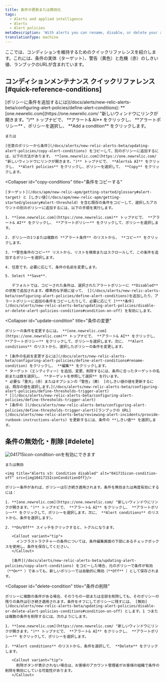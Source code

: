 ```yaml
---
title: 条件の更新または無効化
tags:
  - Alerts and applied intelligence
  - Alerts
  - Alert policies
metaDescription: 'With alerts you can rename, disable, or delete your alert policies, as well as update or remove their conditions and channels.'
translationType: machine
---
```




ここでは、コンディションを維持するためのクイックリファレンスを紹介します。これには、条件の実体（ターゲット）、警告（黄色）と危機（赤）のしきい値、ランブックのURLが含まれています。

## コンディションメンテナンス クイックリファレンス [#quick-reference-conditions]

<CollapserGroup>
  <Collapser
    id="add-conditions"
    title="条件の追加"
  >
    [ポリシーに条件を追加するには](/docs/alerts/new-relic-alerts-beta/configuring-alert-policies/define-alert-conditions): **[one.newrelic.com](https://one.newrelic.com/ "新しいウィンドウにリンクが開きます。")** トップナビで、 **アラート& AI** をクリックし、 **アラートポリシー** 、ポリシーを選択し、 **Add a condition** をクリックします。

    または

    [任意のポリシーから条件](/docs/alerts/new-relic-alerts-beta/updating-alert-policies/copy-alert-conditions) をコピーして、別のポリシーに追加するには、以下の方法があります。 **[one.newrelic.com](https://one.newrelic.com/ "新しいウィンドウにリンクが開きます。")** トップナビで、 **Alerts& AI** をクリックし、 **Alert policies** をクリックし、ポリシーを選択して、 **Copy** をクリックします。
  </Collapser>

  <Collapser
    id="copy-conditions"
    title="条件をコピーする"
  >
    [ターゲット](/docs/apm/new-relic-apm/getting-started/glossary#alert-target) と [しきい値](/docs/apm/new-relic-apm/getting-started/glossary#alert-threshold) を含む既存の条件をコピーして、選択したアカウントの別のポリシーに追加するには、以下の手順を実行します。

    1. **[one.newrelic.com](https://one.newrelic.com)** トップナビで、 **アラート& AI** をクリックし、 **アラートポリシー** をクリックして、ポリシーを選択します。

    2. ポリシーの1つまたは複数の **アラート条件** のリストから、 **コピー** をクリックします。

    3. **警告条件のコピー** リストから、リストを検索またはスクロールして、この条件を追加するポリシーを選択します。

    4. 任意です。必要に応じて、条件の名前を変更します。

    5. Select **Save**.

       デフォルトでは、コピーされた条件は、選択されたアラートポリシーに **Disabled** の状態で追加されます。標準的な手順に従って、 [](/docs/alerts/new-relic-alerts-beta/configuring-alert-policies/define-alert-conditions)を追加したり、アラートポリシーに追加の条件をコピーしたりして、必要に応じて [****条件](/docs/alerts/new-relic-alerts-beta/updating-alert-policies/disable-or-delete-alert-policies-conditions#condition-on-off) を有効にします。
  </Collapser>

  <Collapser
    id="update-condition"
    title="条件の変更"
  >
    ポリシーの条件を変更するには。 **[one.newrelic.com](https://one.newrelic.com)** トップナビで、 **アラート& AI** をクリックし、 **アラートポリシー** をクリックして、ポリシーを選択します。次に、 **Alert conditions** のリストから、選択したポリシーの条件を変更します。

    * [条件の名前を変更するには](/docs/alerts/new-relic-alerts-beta/configuring-alert-policies/define-alert-conditions#rename-condition) をクリックし、 **編集** をクリックします。
    * ターゲット（エンティティー）を追加、変更、削除するには、条件に合ったターゲットの名前または数を選択し、 **ターゲットを参照して選択** を行います。
    * 必要な「重大」（赤）またはオプションの「警告」（黄） [のしきい値の値を更新するには、既存の値を選択します。](/docs/alerts/new-relic-alerts-beta/configuring-alert-policies/define-thresholds-trigger-alert)
    * [](/docs/alerts/new-relic-alerts-beta/configuring-alert-policies/define-thresholds-trigger-alert)
    * [条件の ](/docs/alerts/new-relic-alerts-beta/configuring-alert-policies/define-thresholds-trigger-alert)[ランブックの URL](/docs/alerts/new-relic-alerts-beta/reviewing-alert-incidents/provide-runbook-instructions-alerts) を更新するには、条件の **しきい値** を選択します。
  </Collapser>
</CollapserGroup>

## 条件の無効化・削除 [#delete]

<CollapserGroup>
  <Collapser
    id="condition-on-off"
    title="条件を無効にする、または再度有効にする"
  >
    <img title="Alerts v3: Condition enabled" alt="041715icon-condition-on" src={img0041715IconConditionOn}>を有効にできます</img>

    または無効

    <img title="Alerts v3: Condition disabled" alt="041715icon-condition-off" src={img1041715IconConditionOff}/>

    ポリシー条件があれば、ポリシーは引き続き適用されます。条件を無効または再度有効にするには：

    1. **[one.newrelic.com](https://one.newrelic.com/ "新しいウィンドウにリンクが開きます。")** トップナビで、 **アラート& AI** をクリックし、 **アラートポリシー** をクリックして、ポリシーを選択します。次に、 **Alert conditions** のリストから、条件を選択します）。

    2. **On/Off** スイッチをクリックすると、トグルになります。

       <Callout variant="tip">
         インフラストラクチャーの条件については、条件編集画面の下部にあるチェックボックスを使用し、条件を保存してください。
       </Callout>

       [条件](/docs/alerts/new-relic-alerts-beta/updating-alert-policies/copy-alert-conditions) をコピーした場合、元のポリシーで条件が有効（**On** ）であっても、新しいポリシーでは自動的に無効（**Off** ）として保存されます。
  </Collapser>

  <Collapser
    id="delete-condition"
    title="条件の削除"
  >
    ポリシーに複数の条件がある場合、そのうちの一部または全部を削除しても、そのポリシーの残りの条件は引き続き適用されます。条件をオフにしてポリシーに残すには、 [無効](/docs/alerts/new-relic-alerts-beta/updating-alert-policies/disable-or-delete-alert-policies-conditions#condition-on-off) とします。1 つまたは複数の条件を削除するには、次のようにします。

    1. **[one.newrelic.com](https://one.newrelic.com/ "新しいウィンドウにリンクが開きます。")** トップナビで、 **アラート& AI** をクリックし、 **アラートポリシー** をクリックして、ポリシーを選択します。

    2. **Alert conditions** のリストから、条件を選択して、 **Delete** をクリックします。

       <Callout variant="tip">
         削除ボタンが表示されない場合は、お客様のアカウント管理者がお客様の組織で条件の削除を無効にしている可能性があります。
       </Callout>
  </Collapser>
</CollapserGroup>
